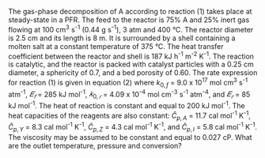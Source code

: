 
The gas-phase decomposition of A according to reaction (1) takes place at steady-state in a PFR. The feed to the reactor is 75% A and 25% inert gas flowing at 100 cm^3^ s^-1^ (0.44 g s^-1^), 3 atm and 400 °C. The reactor diameter is 2.5 cm and its length is 8 m. It is surrounded by a shell containing a molten salt at a constant temperature of 375 °C. The heat transfer coefficient between the reactor and shell is 187 kJ h^-1^ m^-2^ K^-1^. The reaction is catalytic, and the reactor is packed with catalyst particles with a 0.25 cm diameter, a sphericity of 0.7, and a bed porosity of 0.60.
The rate expression for reaction (1) is given in equation (2) where $k_{0,f}$ = 9.0 x 10^17^ mol cm^3^ s^-1^ atm^-1^, $𝐸_𝑓$ = 285 kJ mol^-1^, $𝑘_{0,𝑟}$ = 4.09 x 10^-4^ mol cm^-3^ s^-1^ atm^-4^, and $𝐸_𝑟$ = 85 kJ mol^-1^. The heat of reaction is constant and equal to 200 kJ mol^-1^. The heat capacities of the reagents are also constant: $\hat{C}_{p,A}$ = 11.7 cal mol^-1^ K^-1^, $\hat{C}_{p,Y}$ = 8.3 cal mol^-1^ K^-1^, $\hat{C}_{p,Z}$ = 4.3 cal mol^-1^ K^-1^, and $\hat{C}_{p,I}$ = 5.8 cal  mol^-1^ K^-1^. The viscosity may be assumed to be constant and equal to 0.027 cP. What are the outlet temperature, pressure and conversion?
